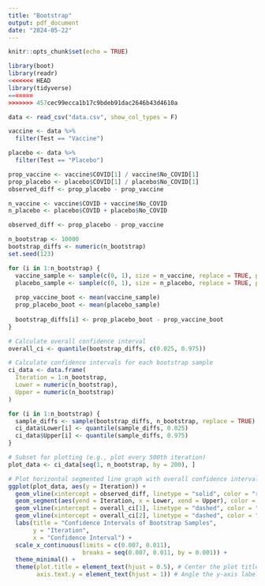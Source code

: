 ```yaml
---
title: "Bootstrap"
output: pdf_document
date: "2024-05-22"
---
```


```r
knitr::opts_chunk$set(echo = TRUE)

library(boot)
library(readr)
<<<<<<< HEAD
library(tidyverse)
=======
>>>>>>> 457cec99ecca1b17c9bdeb91dac2646b43d4610a
```

```r

data <- read_csv("data.csv", show_col_types = F)

```

```r

vaccine <- data %>%
  filter(Test == "Vaccine")

placebo <- data %>%
  filter(Test == "Placebo")

prop_vaccine <- vaccine$COVID[1] / vaccine$No_COVID[1]
prop_placebo <- placebo$COVID[1] / placebo$No_COVID[1]
observed_diff <- prop_placebo - prop_vaccine

n_vaccine <- vaccine$COVID + vaccine$No_COVID
n_placebo <- placebo$COVID + placebo$No_COVID

observed_diff <- prop_placebo - prop_vaccine

```


```r

n_bootstrap <- 10000
bootstrap_diffs <- numeric(n_bootstrap)
set.seed(123)

for (i in 1:n_bootstrap) {
  vaccine_sample <- sample(c(0, 1), size = n_vaccine, replace = TRUE, prob = c(1 - prop_vaccine, prop_vaccine))
  placebo_sample <- sample(c(0, 1), size = n_placebo, replace = TRUE, prob = c(1 - prop_placebo, prop_placebo))
  
  prop_vaccine_boot <- mean(vaccine_sample)
  prop_placebo_boot <- mean(placebo_sample)
  
  bootstrap_diffs[i] <- prop_placebo_boot - prop_vaccine_boot
}

# Calculate overall confidence interval
overall_ci <- quantile(bootstrap_diffs, c(0.025, 0.975))

# Calculate confidence intervals for each bootstrap sample
ci_data <- data.frame(
  Iteration = 1:n_bootstrap,
  Lower = numeric(n_bootstrap),
  Upper = numeric(n_bootstrap)
)

for (i in 1:n_bootstrap) {
  sample_diffs <- sample(bootstrap_diffs, n_bootstrap, replace = TRUE)
  ci_data$Lower[i] <- quantile(sample_diffs, 0.025)
  ci_data$Upper[i] <- quantile(sample_diffs, 0.975)
}
```

```r
# Subset for plotting (e.g., plot every 500th iteration)
plot_data <- ci_data[seq(1, n_bootstrap, by = 200), ]

# Plot horizontal segmented line graph with overall confidence interval
ggplot(plot_data, aes(y = Iteration)) +
  geom_vline(xintercept = observed_diff, linetype = "solid", color = "red") + 
  geom_segment(aes(yend = Iteration, x = Lower, xend = Upper), color = "blue") +
  geom_vline(xintercept = overall_ci[1], linetype = "dashed", color = "red") +
  geom_vline(xintercept = overall_ci[2], linetype = "dashed", color = "red") +
  labs(title = "Confidence Intervals of Bootstrap Samples",
       y = "Iteration",
       x = "Confidence Interval") +
  scale_x_continuous(limits = c(0.007, 0.011), 
                     breaks = seq(0.007, 0.011, by = 0.001)) +
  theme_minimal() +
  theme(plot.title = element_text(hjust = 0.5), # Center the plot title
        axis.text.y = element_text(hjust = 1)) # Angle the y-axis labels for readability
  
```

